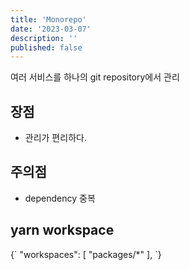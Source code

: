 ```yaml
---
title: 'Monorepo'
date: '2023-03-07'
description: ''
published: false
---
```


여러 서비스를 하나의 git repository에서 관리

## 장점

- 관리가 편리하다.

## 주의점

- dependency 중복

## yarn workspace

<CodeBlock>
  {`
  "workspaces": [
    "packages/*"
  ],
`}
</CodeBlock>
